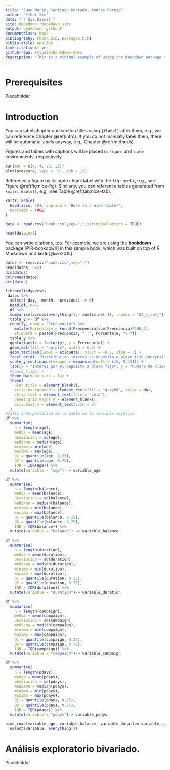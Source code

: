 ```yaml
--- 
title: "Juan Marin, Santiago Hurtado, Andres Parejo"
author: "Yihui Xie"
date: "`r Sys.Date()`"
site: bookdown::bookdown_site
output: bookdown::gitbook
documentclass: book
bibliography: [book.bib, packages.bib]
biblio-style: apalike
link-citations: yes
github-repo: rstudio/bookdown-demo
description: "This is a minimal example of using the bookdown package to write a book. The output format for this example is bookdown::gitbook."
---
```


# Prerequisites

Placeholder



<!--chapter:end:index.Rmd-->

# Introduction {#intro}

You can label chapter and section titles using `{#label}` after them, e.g., we can reference Chapter \@ref(intro). If you do not manually label them, there will be automatic labels anyway, e.g., Chapter \@ref(methods).

Figures and tables with captions will be placed in `figure` and `table` environments, respectively.

```r
par(mar = c(4, 4, .1, .1))
plot(pressure, type = 'b', pch = 19)
```

Reference a figure by its code chunk label with the `fig:` prefix, e.g., see Figure \@ref(fig:nice-fig). Similarly, you can reference tables generated from `knitr::kable()`, e.g., see Table \@ref(tab:nice-tab).

```r
knitr::kable(
  head(iris, 20), caption = 'Here is a nice table!',
  booktabs = TRUE
)
```
```r
data <- read.csv("bank.csv",sep=";",stringsAsFactors = TRUE)

head(data,n=5)

```
You can write citations, too. For example, we are using the **bookdown** package [@R-bookdown] in this sample book, which was built on top of R Markdown and **knitr** [@xie2015].

<!--chapter:end:Parejo.Rmd-->

```r
datos <- read.csv("bank.csv",sep=";")
head(datos, n=5)
dim(datos)
colnames(datos)
str(datos)

library(tidyverse)
 datos %>% 
  select(-day, -month, -previous) -> df
  head(df, n=5)
  df %>% 
  summarise(across(everything(),~ sum(is.na(.)), .names = "NA_{.col}"))
  tabla_y <- df %>% 
  count(y, name = "Frecuencia") %>% 
    mutate(Porcentaje = round(Frecuencia/sum(Frecuencia)*100,1),
    Etiqueta = paste0(Frecuencia, " (", Porcentaje, "%)"))
  tabla_y %>% 
  ggplot(aes(x = factor(y), y = Frecuencia)) +
  geom_col(fill = "purple", width = 0.6) +
  geom_text(aes(label = Etiqueta), vjust = -0.5, size = 3) +
  facet_grid(~ "Distribucion interes de deposito a plazo fijo (no/yes)") + 
  scale_y_continuous(expand = expansion(mult = c(0, 0.15))) +
  labs(x = "Interes por el deposito a plazo fijo", y = "Numero de clientes (Porcentaje)") +
  #coord_flip() +
  theme_bw(base_size = 14) +
  theme(
    plot.title = element_blank(),
    strip.background = element_rect(fill = "gray80", color = NA),
    strip.text = element_text(face = "bold"),
    panel.grid.major.y = element_blank(),
    axis.text.y = element_text(size = 8)  
  )  
#falta interpretacion de la tabla de la variable objetivo
df %>% 
  summarise(
    n = length(age),
    media = mean(age),
    desviacion = sd(age),
    mediana = median(age),
    minimo = min(age),
    maximo = max(age),
    Q1 = quantile(age, 0.25),
    Q3 = quantile(age, 0.75),
    IQR = IQR(age)) %>%
  mutate(variable = "age") -> variable_age

df %>% 
  summarise(
    n = length(balance),
    media = mean(balance),
    desviacion = sd(balance),
    mediana = median(balance),
    minimo = min(balance),
    maximo = max(balance),
    Q1 = quantile(balance, 0.25),
    Q3 = quantile(balance, 0.75),
    IQR = IQR(balance)) %>% 
  mutate(variable = "balance") -> variable_balance

df %>% 
  summarise(
    n = length(duration),
    media = mean(duration),
    desviacion = sd(duration),
    mediana = median(duration),
    minimo = min(duration),
    maximo = max(duration),
    Q1 = quantile(duration, 0.25),
    Q3 = quantile(duration, 0.75),
    IQR = IQR(duration)) %>% 
  mutate(variable = "duration")-> variable_duration

df %>% 
  summarise(
    n = length(campaign),
    media = mean(campaign),
    desviacion = sd(campaign),
    mediana = median(campaign),
    minimo = min(campaign),
    maximo = max(campaign),
    Q1 = quantile(campaign, 0.25),
    Q3 = quantile(campaign, 0.75),
    IQR = IQR(campaign)) %>% 
  mutate(variable = "campaign")-> variable_campaign

df %>% 
  summarise(
    n = length(pdays),
    media = mean(pdays),
    desviacion = sd(pdays),
    mediana = median(pdays),
    minimo = min(pdays),
    maximo = max(pdays),
    Q1 = quantile(pdays, 0.25),
    Q3 = quantile(pdays, 0.75),
    IQR = IQR(pdays)) %>% 
  mutate(variable = "pdays")-> variable_pdays

bind_rows(variable_age, variable_balance, variable_duration,variable_campaign,variable_pdays) %>%
  select(variable, everything())
```

<!--chapter:end:Marin.Rmd-->


# Análisis exploratorio bivariado.

Placeholder



<!--chapter:end:Hurtado.Rmd-->


